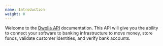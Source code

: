 ```yaml
---
name: Introduction
weight: 0
---
```


Welcome to the [Dwolla API](https://www.dwolla.com/platform) documentation. This API will give you the ability to connect your software to banking infrastructure to move money, store funds, validate customer identities, and verify bank accounts.

